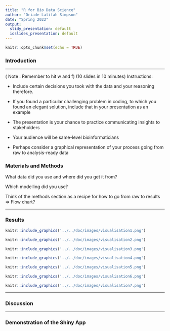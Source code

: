 ```yaml
---
title: "R for Bio Data Science"
author: "Oriade Latifah Simpson"
date: "Spring 2022"
output:
  slidy_presentation: default
  ioslides_presentation: default
---
```


```r
knitr::opts_chunk$set(echo = TRUE)
```


### Introduction 

***
( Note : Remember to hit w and f)
(10 slides in 10 minutes)
Instructions: 

* Include certain decisions you took with the data and your reasoning therefore.

*  If you found a particular challenging problem in coding, to which you found an elegant
solution, include that in your presentation as an example

*  The presentation is your chance to practice communicating insights to stakeholders

*  Your audience will be same-level bioinformaticians

*  Perhaps consider a graphical representation of your process going from raw to
analysis-ready data


### Materials and Methods

What data did you use and where did you get it from?

Which modelling did you use? 

Think of the methods section as a recipe for how to go from raw to results => Flow chart?

***

### Results

```r
knitr::include_graphics('../../doc/images/visualisation1.png')

knitr::include_graphics('../../doc/images/visualisation2.png')

knitr::include_graphics('../../doc/images/visualisation3.png')

knitr::include_graphics('../../doc/images/visualisation4.png')

knitr::include_graphics('../../doc/images/visualisation5.png')

knitr::include_graphics('../../doc/images/visualisation6.png')

knitr::include_graphics('../../doc/images/visualisation7.png')
```

***

### Discussion 

***

### Demonstration of the Shiny App
